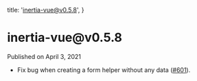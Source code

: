 
  title: 'inertia-vue@v0.5.8',
}

<h1>inertia-vue@v0.5.8</h1>

<div className="-mt-8 mb-12 text-base font-medium text-gray-600">Published on April 3, 2021</div>

- Fix bug when creating a form helper without any data ([#601](https://github.com/inertiajs/inertia/pull/601)).
